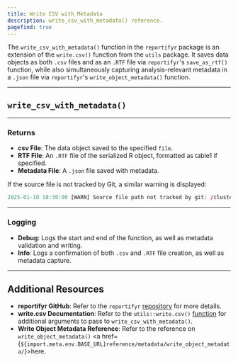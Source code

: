 ```yaml
---
title: Write CSV with Metadata
description: write_csv_with_metadata() reference. 
pagefind: true
---
```



The `write_csv_with_metadata()` function in the `reportifyr` package is an extension of the `write.csv()` function from the `utils` package. It saves data objects as both `.csv` files and as an `.RTF` file via `reportifyr`'s `save_as_rtf()` function, while also simultaneously capturing analysis-relevant metadata in a `.json` file via `reportifyr`'s `write_object_metadata()` function.

---

## `write_csv_with_metadata()`

<EmbeddedHTML filename="/public/html_files/write_csv_with_metadata.html"/>

---

### Returns

- **csv File**: The data object saved to the specified `file`.
- **RTF File**: An `.RTF` file of the serialized R object, formatted as table1 if specified.
- **Metadata File**: A `.json` file saved with metadata.

If the source file is not tracked by Git, a similar warning is displayed:

```r
2025-01-10 18:30:00 [WARN] Source file path not tracked by git: /cluster-data/user-homes/user/project/scripts/analysis.R
```

---

### Logging 

- **Debug**: Logs the start and end of the function, as well as metadata validation and writing.
- **Info**: Logs a confirmation of both `.csv` and `.RTF` file creation, as well as metadata capture.

---

## Additional Resources

- **reportifyr GitHub**: Refer to the `reportifyr` [repository](https://github.com/A2-ai/reportifyr) for more details. 
- **write.csv Documentation**: Refer to the `utils::write.csv()` [function](https://search.r-project.org/CRAN/refmans/AlphaPart/html/write.csv.html) for additional arguments to pass to `write_csv_with_metadata()`.
- **Write Object Metadata Reference**: Refer to the reference on `write_object_metadata()` <a href={`${import.meta.env.BASE_URL}reference/metadata/write_object_metadata/`}>here</a>.
